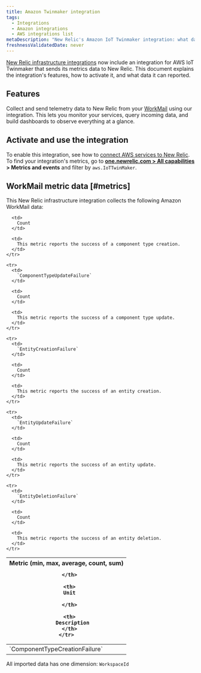 ```yaml
---
title: Amazon Twinmaker integration
tags:
  - Integrations
  - Amazon integrations
  - AWS integrations list
metaDescription: "New Relic's Amazon IoT Twinmaker integration: what data it reports and how to enable it."
freshnessValidatedDate: never
---
```


[New Relic infrastructure integrations](/docs/infrastructure/integrations-getting-started/getting-started/introduction-infrastructure-integrations) now include an integration for AWS IoT Twinmaker that sends its metrics data to New Relic. This document explains the integration's features, how to activate it, and what data it can reported.

## Features

Collect and send telemetry data to New Relic from your [WorkMail](https://aws.amazon.com/iot-twinmaker/) using our integration. This lets you monitor your services, query incoming data, and build dashboards to observe everything at a glance.

## Activate and use the integration

To enable this integration, see how to [connect AWS services to New Relic](/docs/infrastructure/amazon-integrations/connect/aws-metric-stream-setup/). To find your integration's metrics, go to <DNT>**[one.newrelic.com > All capabilities](https://one.newrelic.com/all-capabilities) > Metrics and events**</DNT> and filter by `aws.IoTTwinMaker`.

## WorkMail metric data [#metrics]

This New Relic infrastructure integration collects the following Amazon WorkMail data:

<table>
  <thead>
    <tr>
      <th style={{ width: "200px" }}>
        Metric (min, max, average, count, sum)  

      </th>

      <th>
        Unit  

      </th>

      <th>
        Description
      </th>
    </tr>
  </thead>

  <tbody>
    <tr>
      <td>
        `ComponentTypeCreationFailure`
      </td>

      <td>
        Count
      </td>

      <td>
        This metric reports the success of a component type creation.
      </td>
    </tr>

    <tr>
      <td>
        `ComponentTypeUpdateFailure`
      </td>

      <td>
        Count
      </td>

      <td>
        This metric reports the success of a component type update.
      </td>
    </tr>

    <tr>
      <td>
        `EntityCreationFailure`
      </td>

      <td>
        Count
      </td>

      <td>
        This metric reports the success of an entity creation.
      </td>
    </tr>

    <tr>
      <td>
        `EntityUpdateFailure`
      </td>

      <td>
        Count
      </td>

      <td>
        This metric reports the success of an entity update.
      </td>
    </tr>

    <tr>
      <td>
        `EntityDeletionFailure`
      </td>

      <td>
        Count
      </td>

      <td>
        This metric reports the success of an entity deletion.
      </td>
    </tr>
  </tbody>
</table>

All imported data has one dimension: `WorkspaceId`
